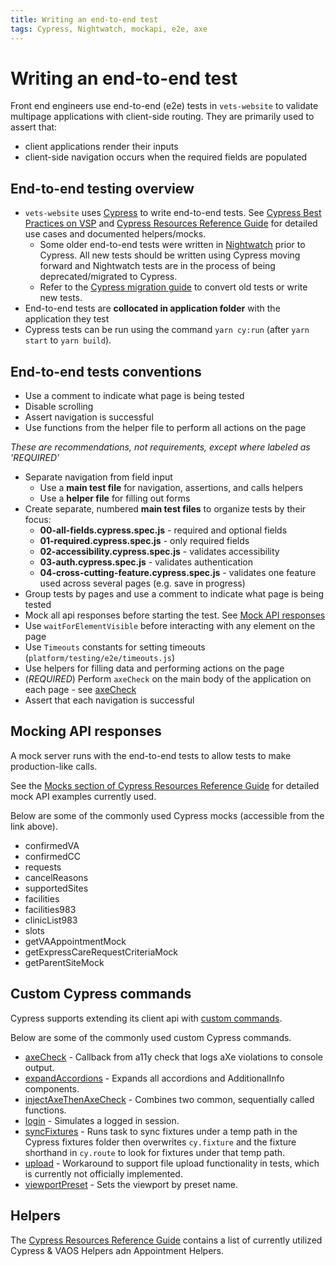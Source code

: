 ```yaml
---
title: Writing an end-to-end test
tags: Cypress, Nightwatch, mockapi, e2e, axe
---
```


# Writing an end-to-end test

Front end engineers use end-to-end (e2e) tests in `vets-website` to validate multipage applications with client-side routing. They are primarily used to assert that:

- client applications render their inputs
- client-side navigation occurs when the required fields are populated

## End-to-end testing overview

- `vets-website` uses [Cypress](https://www.cypress.io/) to write end-to-end tests. See [Cypress Best Practices on VSP](https://github.com/department-of-veterans-affairs/va.gov-team/blob/master/platform/testing/end-to-end/cypress-best-practices-on-vsp.md) and [Cypress Resources Reference Guide](https://github.com/department-of-veterans-affairs/va.gov-team/blob/master/platform/testing/end-to-end/vsp-cypress-resources.md) for detailed use cases and documented helpers/mocks.
  - Some older end-to-end tests were written in [Nightwatch](https://nightwatchjs.org) prior to Cypress. All new tests should be written using Cypress moving forward and Nightwatch tests are in the process of being deprecated/migrated to Cypress.
  - Refer to the [Cypress migration guide](https://github.com/department-of-veterans-affairs/va.gov-team/blob/master/platform/testing/end-to-end/cypress-migration-guide.md) to convert old tests or write new tests.
- End-to-end tests are **collocated in application folder** with the application they test
- Cypress tests can be run using the command `yarn cy:run` (after `yarn start` to `yarn build`).

## End-to-end tests conventions

- Use a comment to indicate what page is being tested
- Disable scrolling
- Assert navigation is successful
- Use functions from the helper file to perform all actions on the page

_These are recommendations, not requirements, except where labeled as 'REQUIRED'_

- Separate navigation from field input
  - Use a **main test file** for navigation, assertions, and calls helpers
  - Use a **helper file** for filling out forms
- Create separate, numbered **main test files** to organize tests by their focus:
  - **00-all-fields.cypress.spec.js** - required and optional fields
  - **01-required.cypress.spec.js** - only required fields
  - **02-accessibility.cypress.spec.js** - validates accessibility
  - **03-auth.cypress.spec.js** - validates authentication
  - **04-cross-cutting-feature.cypress.spec.js** - validates one feature used across several pages (e.g. save in progress)
- Group tests by pages and use a comment to indicate what page is being tested
- Mock all api responses before starting the test. See [Mock API responses](https://github.com/department-of-veterans-affairs/va.gov-team/tree/master/platform/testing/end-to-end#mocks)
- Use `waitForElementVisible` before interacting with any element on the page
- Use `Timeouts` constants for setting timeouts (`platform/testing/e2e/timeouts.js`)
- Use helpers for filling data and performing actions on the page
- (_REQUIRED_) Perform `axeCheck` on the main body of the application on each page - see [axeCheck](https://github.com/department-of-veterans-affairs/vets-website/blob/master/src/platform/testing/e2e/cypress/support/commands/axeCheck.js)
- Assert that each navigation is successful

## Mocking API responses

A mock server runs with the end-to-end tests to allow tests to make production-like calls.

See the [Mocks section of Cypress Resources Reference Guide](https://github.com/department-of-veterans-affairs/va.gov-team/blob/master/platform/testing/end-to-end/vsp-cypress-resources.md#mocks) for detailed mock API examples currently used.

Below are some of the commonly used Cypress mocks (accessible from the link above).

- confirmedVA
- confirmedCC
- requests
- cancelReasons
- supportedSites
- facilities
- facilities983
- clinicList983
- slots
- getVAAppointmentMock
- getExpressCareRequestCriteriaMock
- getParentSiteMock

## Custom Cypress commands

Cypress supports extending its client api with [custom commands](https://github.com/department-of-veterans-affairs/vets-website/blob/master/src/platform/testing/e2e/cypress/support/commands).

Below are some of the commonly used custom Cypress commands.

- [axeCheck](https://github.com/department-of-veterans-affairs/vets-website/blob/master/src/platform/testing/e2e/cypress/support/commands/axeCheck.js) - Callback from a11y check that logs aXe violations to console output.
- [expandAccordions](https://github.com/department-of-veterans-affairs/vets-website/blob/master/src/platform/testing/e2e/cypress/support/commands/expandAccordions.js) - Expands all accordions and AdditionalInfo components.
- [injectAxeThenAxeCheck](https://github.com/department-of-veterans-affairs/vets-website/blob/master/src/platform/testing/e2e/cypress/support/commands/hasCount.js) - Combines two common, sequentially called functions.
- [login](https://github.com/department-of-veterans-affairs/vets-website/blob/master/src/platform/testing/e2e/cypress/support/commands/login.js) - Simulates a logged in session.
- [syncFixtures](https://github.com/department-of-veterans-affairs/vets-website/blob/master/src/platform/testing/e2e/cypress/support/commands/syncFixtures.js) - Runs task to sync fixtures under a temp path in the Cypress fixtures folder then overwrites `cy.fixture` and the fixture shorthand in `cy.route` to look for fixtures under that temp path.
- [upload](https://github.com/department-of-veterans-affairs/vets-website/blob/master/src/platform/testing/e2e/cypress/support/commands/upload.js) - Workaround to support file upload functionality in tests, which is currently not officially implemented.
- [viewportPreset](https://github.com/department-of-veterans-affairs/vets-website/blob/master/src/platform/testing/e2e/cypress/support/commands/viewportPreset.js) - Sets the viewport by preset name.

## Helpers

The [Cypress Resources Reference Guide](https://github.com/department-of-veterans-affairs/va.gov-team/tree/master/platform/testing/end-to-end) contains a list of currently utilized Cypress & VAOS Helpers adn Appointment Helpers.
